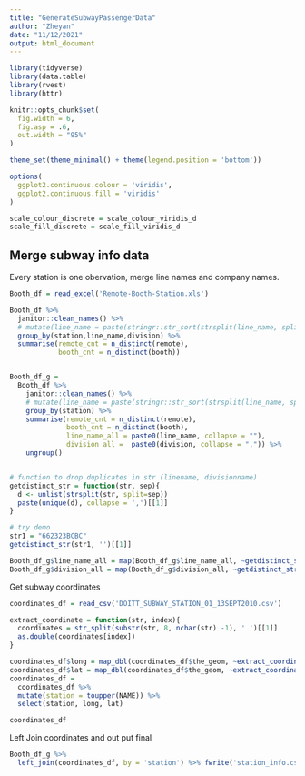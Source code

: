 ```yaml
---
title: "GenerateSubwayPassengerData"
author: "Zheyan"
date: "11/12/2021"
output: html_document
---
```


```r
library(tidyverse)
library(data.table)
library(rvest)
library(httr)

knitr::opts_chunk$set(
  fig.width = 6,
  fig.asp = .6,
  out.width = "95%"
)

theme_set(theme_minimal() + theme(legend.position = 'bottom'))

options(
  ggplot2.continuous.colour = 'viridis',
  ggplot2.continuous.fill = 'viridis'
)

scale_colour_discrete = scale_colour_viridis_d
scale_fill_discrete = scale_fill_viridis_d
```

## Merge subway info data

Every station is one obervation, merge line names and company names.

```r
Booth_df = read_excel('Remote-Booth-Station.xls') 

Booth_df %>%
  janitor::clean_names() %>%
  # mutate(line_name = paste(stringr::str_sort(strsplit(line_name, split = "")[[1]]), collapse = '')) %>% 
  group_by(station,line_name,division) %>% 
  summarise(remote_cnt = n_distinct(remote),
            booth_cnt = n_distinct(booth)) 


Booth_df_g = 
  Booth_df %>%
    janitor::clean_names() %>%
    # mutate(line_name = paste(stringr::str_sort(strsplit(line_name, split = "")[[1]]), collapse = '')) %>% 
    group_by(station) %>% 
    summarise(remote_cnt = n_distinct(remote),
              booth_cnt = n_distinct(booth),
              line_name_all = paste0(line_name, collapse = ""),
              division_all =  paste0(division, collapse = ",")) %>% 
    ungroup()


# function to drop duplicates in str (linename, divisionname)
getdistinct_str = function(str, sep){
  d <- unlist(strsplit(str, split=sep))
  paste(unique(d), collapse = ',')[[1]]
}

# try demo
str1 = "662323BCBC"
getdistinct_str(str1, '')[[1]]

Booth_df_g$line_name_all = map(Booth_df_g$line_name_all, ~getdistinct_str(.x, ''))
Booth_df_g$division_all = map(Booth_df_g$division_all, ~getdistinct_str(.x, ','))

```

Get subway coordinates

```r
coordinates_df = read_csv('DOITT_SUBWAY_STATION_01_13SEPT2010.csv')

extract_coordinate = function(str, index){
  coordinates = str_split(substr(str, 8, nchar(str) -1), ' ')[[1]]
  as.double(coordinates[index])
}

coordinates_df$long = map_dbl(coordinates_df$the_geom, ~extract_coordinate(.x, 1))
coordinates_df$lat = map_dbl(coordinates_df$the_geom, ~extract_coordinate(.x, 2))
coordinates_df = 
  coordinates_df %>% 
  mutate(station = toupper(NAME)) %>% 
  select(station, long, lat)

coordinates_df
```



Left Join coordinates and out put final

```r
Booth_df_g %>% 
  left_join(coordinates_df, by = 'station') %>% fwrite('station_info.csv')

```














